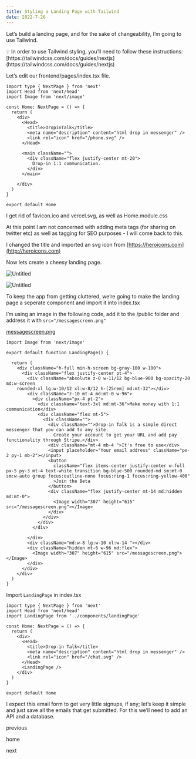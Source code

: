```yaml
---
title: Styling a Landing Page with Tailwind
date: 2022-7-26
---
```


Let’s build a landing page, and for the sake of changeability, I’m going to use Tailwind.

<aside>
💡 In order to use Tailwind styling, you’ll need to follow these instructions: [https://tailwindcss.com/docs/guides/nextjs](https://tailwindcss.com/docs/guides/nextjs)

</aside>

Let’s edit our frontend/pages/index.tsx file.

```tsx
import type { NextPage } from 'next'
import Head from 'next/head'
import Image from 'next/image'

const Home: NextPage = () => {
  return (
    <div>
      <Head>
        <title>DropinTalk</title>
        <meta name="description" content="html drop in messenger" />
        <link rel="icon" href="/phone.svg" />
      </Head>

      <main className="">
        <div className="flex justify-center mt-20">
          Drop-in 1:1 communication.
        </div>
      </main>

    </div>
  )
}

export default Home
```

I get rid of favicon.ico and vercel.svg, as well as Home.module.css

At this point I am not concerned with adding meta tags (for sharing on twitter etc) as well as tagging for SEO purposes - I will come back to this.

I changed the title and imported an svg icon from [https://heroicons.com](http://heroicons.com)

Now lets create a cheesy landing page.

![Untitled](2%20-%20Styling%20a%20Landing%20Page%20with%20Tailwind%203227cfbd95fc47a6ba07d86422c75280/Untitled.png)

![Untitled](2%20-%20Styling%20a%20Landing%20Page%20with%20Tailwind%203227cfbd95fc47a6ba07d86422c75280/Untitled%201.png)

To keep the app from getting cluttered, we’re going to make the landing page a seperate component and import it into index.tsx

I’m using an image in the following code, add it to the /public folder and address it with `src="/messagescreen.png"`

[messagescreen.png](2%20-%20Styling%20a%20Landing%20Page%20with%20Tailwind%203227cfbd95fc47a6ba07d86422c75280/messagescreen.png)

```tsx
import Image from 'next/image'

export default function LandingPage() {

  return (
    <div className="h-full min-h-screen bg-gray-100 w-100">
      <div className="flex justify-center pt-4">
        <div className="absolute z-0 w-11/12 bg-blue-900 bg-opacity-20 md:w-screen 
    rounded-xl lg:w-10/12 xl:w-8/12 h-[25rem] md:mt-32"></div>
        <div className="z-10 mt-4 md:mt-0 w-96">
          <div className="px-4 pt-2">
            <div className="text-3xl md:mt-36">Make money with 1:1 communication</div>
            <div className="flex mt-5">
              <div className="">
                <div className="">Drop-in Talk is a simple direct messenger that you can add to any site.
                  Create your account to get your URL and add pay functionality through Stripe.</div>
                <div className="mt-4 mb-4 ">It's free to use</div>
                <input placeholder="Your email address" className="px-2 py-1 mb-2"></input>
                <button
                  className="flex items-center justify-center w-full px-5 py-3 mt-4 text-white transition bg-blue-500 rounded-md sm:mt-0 sm:w-auto group focus:outline-none focus:ring-1 focus:ring-yellow-400"
                  >Join the Beta
                </button>
                <div className="flex justify-center mt-14 md:hidden md:mt-0">
                  <Image width="307" height="615" src="/messagescreen.png"></Image>
                </div>
              </div>
            </div>
          </div>

        </div>
        <div className="md:w-8 lg:w-10 xl:w-14 "></div>
        <div className="hidden mt-6 w-96 md:flex">
          <Image width="307" height="615" src="/messagescreen.png"></Image>
        </div>
      </div>
    </div>
  )
}
```

Import `LandingPage` in index.tsx

```tsx
import type { NextPage } from 'next'
import Head from 'next/head'
import LandingPage from '../components/landingPage'

const Home: NextPage = () => {
  return (
    <div>
      <Head>
        <title>Drop-in Talk</title>
        <meta name="description" content="html drop in messenger" />
        <link rel="icon" href="/chat.svg" />
      </Head>
      <LandingPage />
    </div>
  )
}

export default Home
```

I expect this email form to get very little signups, if any; let’s keep it simple and just save all the emails that get submitted. For this we’ll need to add an API and a database.

previous

home

next